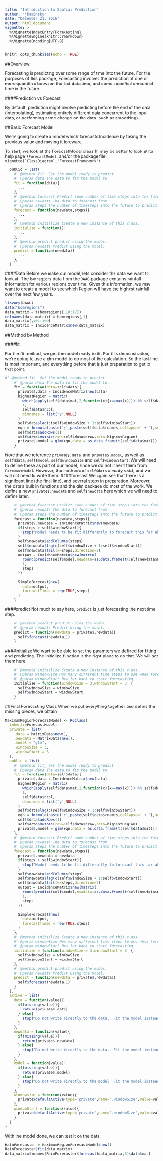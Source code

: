 ```yaml
---
title: "Introduction to Spatial Prediction"
author: "jkaminsky"
date: "December 21, 2016"
output: html_document
vignette: >
  %\VignetteIndexEntry{Forecasting}
  %\VignetteEngine{knitr::rmarkdown}
  %\VignetteEncoding{UTF-8}
---
```


```r
knitr::opts_chunk$set(echo = TRUE)
```
##Overview

Forecasting is predicting over some range of time into the future.  For the purposes of this package, Forecasting involves the prediction of one or more quantities between the last data time, and some specified amount of time in the future.

####Prediction vs Forecast

By default, prediction might involve predicting before the end of the data (interpolating), estimating entirely different data concurrent to the input data, or performing some change on the data (such as smoothing).  

##Basic Forecast Model

We're going to create a model which forecasts Incidence by taking the previous value and moving it foreward.

To start, we look at the ForecastModel class (It may be better to look at its help page `?ForecastModel`, and/or the package file ```vignette(`ClassDiagram`,'ForecastFramework')```

```r
  public = list(
    #' @method fit_ Get the model ready to predict
    #' @param data The data to fit the model to.
    fit = function(data){
      ...
    },
    #' @method forecast Predict some number of time steps into the future.
    #' @param newdata The data to forecast from
    #' @param steps The number of timesteps into the future to predict.
    forecast = function(newdata,steps){
      ...
    },
    #' @method initialize Create a new instance of this class. 
    initialize = function(){
      ...
    },
    #' @method predict predict using the model.
    #' @param newdata Predict using the model.
    predict = function(newdata){
      ...
    },
  )
```

####Data
Before we make our model, lets consider the data we want to look at.  The `bomregions` data from the `DAAG` package contains rainfall information for various regions over time.  Given this information, we may want to create a model to see which Region will have the highest rainfall over the next few years.
```r
library(DAAG)
data("bomregions")
data_matrix = t(bomregions[,10:17])
colnames(data_matrix) = bomregions[,1]
data_matrix[,101:109]
data_matrix = IncidenceMatrix$new(data_matrix)
```


##Method by Method

####fit

For the fit method, we get the model ready to fit.  For this demonstration, we're going to use a glm model to do most of the calculation.  So the last line is most important, and everything before that is just preparation to get to that point.
```r
#' @method fit_ Get the model ready to predict
    #' @param data The data to fit the model to.
    fit = function(data=self$data){
      private$.data = IncidenceMatrix$new(data)
      highestRegion = matrix(
        which(apply(self$data$mat,2,function(x){x==max(x)})) %% self$data$nrow,
        1,
        self$data$ncol,
        dimnames = list('y',NULL)
      )
      self$data$lag(c(self$windowSize + 1:self$windowStart))
      eqn = formula(paste('y',paste(self$data$rnames,collapse=' + '),sep=' ~ '))
      self$data$addRows(1)
      self$data$mutate(row=self$data$nrow,data=highestRegion)
      private$.model = glm(eqn,data = as.data.frame(t(self$data$mat)))
    }
```
Note that we reference ```private$.data```, and ```private$.model```, as well as ```self$data```, ```self$model```, ```self$windowSize``` and ```self$windowStart```.  We will need to define these as part of our model, since we do not inherit them from ```ForecastModel```.  However, the methods of ```self$data``` already exist, and we will not need to write them.
####forecast
We again see that there is a signifcant line (the final line), and several steps in preparation.  Moreover, the data's built in functions and the glm package do most of the work.  We define a new ```private$.newdata``` and ```self$newdata``` here which we will need to define later.
```r
    #' @method forecast Predict some number of time steps into the future.
    #' @param newdata The data to forecast from
    #' @param steps The number of timesteps into the future to predict.
    forecast = function(newdata,steps){
      private$.newdata = IncidenceMatrix$new(newdata)
      if(steps > self$windowStart){
        stop("Model needs to be fit differently to forecast this far ahead.")
      }
      self$newdata$addColumns(steps)
      self$newdata$lag(c(self$windowSize + 1:self$windowStart))
      self$newdata$tail(k=steps,direction=2)
      output = IncidenceMatrix$new(matrix(
        round(predict(self$model,newdata=as.data.frame(t(self$newdata$mat)))),
        1,
        steps
      ))
      
      SimpleForecast$new(
        data=output,
        forecastTimes = rep(TRUE,steps)
      )
    }
```

####predict
Not much to say here, ```predict``` is just forecasting the next time step.
```r
    #' @method predict predict using the model.
    #' @param newdata Predict using the model.
    predict = function(newdata = private$.newdata){
      self$forecast(newdata,1)
    }
```

####initialize
We want to be able to set the paramters we defined for fitting and predicting.  The initialize function is the right place to do that.  We will set them here.
```r
    #' @method initialize Create a new instance of this class. 
    #' @param windowSize How many different time steps to use when forecasting.
    #' @param windowStart How far back to start forecasting.
    initialize = function(windowSize = 3,windowStart = 3 ){
      self$windowSize = windowSize
      self$windowStart = windowStart
    }
```

##Final Forecasting Class
When we put everything together and define the missing pieces, we obtain
```r
MaximumRegionForecastModel <- R6Class(
  inherit=ForecastModel,
  private = list(
    .data = MatrixData$new(),
    .newdata = MatrixData$new(),
    .model = "glm",
    .windowSize = 3,
    .windowStart = 3
  ),
  public = list(
    #' @method fit_ Get the model ready to predict
    #' @param data The data to fit the model to.
    fit = function(data=self$data){
      private$.data = IncidenceMatrix$new(data)
      highestRegion = matrix(
        which(apply(self$data$mat,2,function(x){x==max(x)})) %% self$data$nrow,
        1,
        self$data$ncol,
        dimnames = list('y',NULL)
      )
      self$data$lag(c(self$windowSize + 1:self$windowStart))
      eqn = formula(paste('y',paste(self$data$rnames,collapse=' + '),sep=' ~ '))
      self$data$addRows(1)
      self$data$mutate(row=self$data$nrow,data=highestRegion)
      private$.model = glm(eqn,data = as.data.frame(t(self$data$mat)))
    },
    #' @method forecast Predict some number of time steps into the future.
    #' @param newdata The data to forecast from
    #' @param steps The number of timesteps into the future to predict.
    forecast = function(newdata,steps){
      private$.newdata = newdata
      if(steps > self$windowStart){
        stop("Model needs to be fit differently to forecast this far ahead.")
      }
      self$newdata$addColumns(steps)
      self$newdata$lag(c(self$windowSize + 1:self$windowStart))
      self$newdata$tail(k=steps,direction=2)
      output = IncidenceMatrix$new(matrix(
        round(predict(self$model,newdata=as.data.frame(t(self$newdata$mat)))),
        1,
        steps
      ))
      
      SimpleForecast$new(
        data=output,
        forecastTimes = rep(TRUE,steps)
      )
    },
    #' @method initialize Create a new instance of this class. 
    #' @param windowSize How many different time steps to use when forecasting.
    #' @param windowStart How far back to start forecasting.
    initialize = function(windowSize = 3,windowStart = 3 ){
      self$windowSize = windowSize
      self$windowStart = windowStart
    },
    #' @method predict predict using the model.
    #' @param newdata Predict using the model.
    predict = function(newdata = private$.newdata){
      self$forecast(newdata,1)
    }
  ),
  active = list(
    data = function(value){
      if(missing(value)){
        return(private$.data)
      } else{
        stop("Do not write directly to the data.  Fit the model instead.")
      }
    },
    newdata = function(value){
      if(missing(value)){
        return(private$.newdata)
      } else{
        stop("Do not write directly to the data.  Fit the model instead.")
      }
    },
    model = function(value){
      if(missing(value)){
        return(private$.model)
      } else{
        stop("Do not write directly to the model  Fit the model instead.")
      }
    },
    windowSize = function(value){
      private$defaultActive(type='private',name='.windowSize',value=value)
    },
    windowStart = function(value){
      private$defaultActive(type='private',name='.windowSize',value=value)
    }
  )
)
```
With the model done, we can test it on the data.
```r
RainForecaster = MaximumRegionForecastModel$new()
RainForecaster$fit(data_matrix)
data_matrix$rnames[RainForecaster$forecast(data_matrix,3)$data$mat]
```
